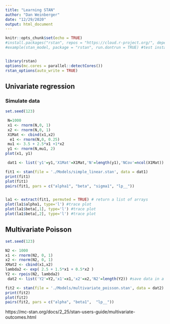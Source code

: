 ```yaml
---
title: "Learning STAN"
author: "Dan Weinberger"
date: "12/29/2020"
output: html_document
---
```


```r
knitr::opts_chunk$set(echo = TRUE)
#install.packages("rstan", repos = "https://cloud.r-project.org/", dependencies = TRUE)
#example(stan_model, package = "rstan", run.dontrun = TRUE) #test install


library(rstan)
options(mc.cores = parallel::detectCores())
rstan_options(auto_write = TRUE)

```

## Univariate regression

### Simulate data
```r
set.seed(123)

 N=1000
 x1 <- rnorm(N,0, 1)
 x2 <- rnorm(N,0, 1)
 X1Mat <- cbind(x1,x2)
  e1 <- rnorm(N,0, 0.25)
 mu1 <- 3.5 + 2.5*x1 +1*x2
 y1 <- rnorm(N,mu1, 2)
plot(x1, y1)

 dat1 <- list('y1'=y1,'X1Mat'=X1Mat,'N'=length(y1),'NCov'=ncol(X1Mat)) #save data in a list

```


```r
fit1 <- stan(file = './Models/simple_linear.stan', data = dat1)
print(fit1)
plot(fit1)
pairs(fit1, pars = c("alpha1", "beta", "sigma1", "lp__"))


la1 <- extract(fit1, permuted = TRUE) # return a list of arrays 
plot(la1$alpha1, type='l') #trace plot
plot(la1$beta[,1], type='l') #trace plot
plot(la1$beta[,2], type='l') #trace plot

```

## Multivariate Poisson

```r
set.seed(123)

N2 <- 1000
x1 <- rnorm(N2, 0, 1)
x2 <- rnorm(N2, 0, 1)
XMat2 <- cbind(x1,x2)
lambda2 <- exp( 2.5 + 1.5*x1 + 0.5*x2 )
Y2 <- rpois(N2, lambda2)
 dat2 <- list('Y2'=Y2,'x1'=x1,'x2'=x2,'N2'=length(Y2)) #save data in a list

```

```r
fit2 <- stan(file = './Models/multivariate_poisson.stan', data = dat2)
print(fit2)
plot(fit2)
pairs(fit2, pars = c("alpha", "beta1",  "lp__"))
```




https://mc-stan.org/docs/2_25/stan-users-guide/multivariate-outcomes.html
```r

```

